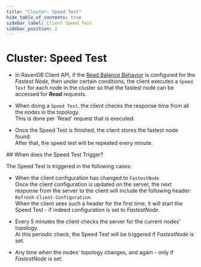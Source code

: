```yaml
---
title: "Cluster: Speed Test"
hide_table_of_contents: true
sidebar_label: Client Speed Test
sidebar_position: 2
---
```



# Cluster: Speed Test
<Admonition type="note" title="">

* In RavenDB Client API, if the [Read Balance Behavior](../../client-api/configuration/load-balance-and-failover.mdx) is configured for the _Fastest Node_, 
  then under certain conditions, the client executes a `Speed Test` for each node in the cluster so that the fastest node can be accessed for ***Read*** requests.  

* When doing a `Speed Test`, the client checks the response time from all the nodes in the topology.  
  This is done per 'Read' request that is executed.  

* Once the Speed Test is finished, the client stores the fastest node found.  
  After that, the speed test will be repeated every minute.  
</Admonition>
## When does the Speed Test Trigger?

The Speed Test is triggered in the following cases:

* When the client configuration has changed to `FastestNode`  
  Once the client configuration is updated on the server, the next response from the server to the client will include the following header: `Refresh-Client-Configuration`.  
  When the client sees such a header for the first time, it will start the Speed Test - if indeed configuration is set to _FastestNode_.  

* Every 5 minutes the client checks the server for the current nodes' topology.  
   At this periodic check, the Speed Test will be triggered if _FastestNode_ is set.  

* Any time when the nodes' topology changes, and again - only if _FastestNode_ is set.  


